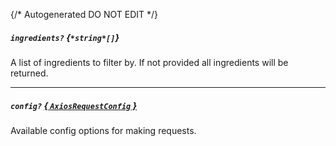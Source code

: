{/* Autogenerated DO NOT EDIT  */}
##### `ingredients?` *{`*string*[]`}*
A list of ingredients to filter by. If not provided all ingredients will be returned.

---
##### `config?` [*{ `AxiosRequestConfig` }*](https://axios-http.com/docs/req_config)
Available config options for making requests.


